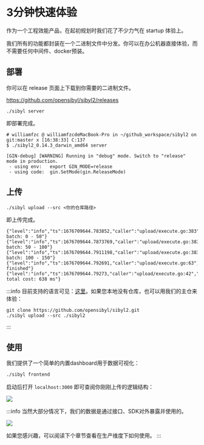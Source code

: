 # 3分钟快速体验

作为一个工程效能产品，在起初规划时我们花了不少力气在 startup 体验上。

我们所有的功能都封装在一个二进制文件中分发。你可以在办公机器直接体验，而不需要任何中间件、docker预装。

## 部署

你可以在 release 页面上下载到你需要的二进制文件。

https://github.com/opensibyl/sibyl2/releases

```
./sibyl server
```

即部署完成。

```text
# williamfzc @ williamfzcdeMacBook-Pro in ~/github_workspace/sibyl2 on git:master x [16:38:33] C:137
$ ./sibyl2_0.14.3_darwin_amd64 server

[GIN-debug] [WARNING] Running in "debug" mode. Switch to "release" mode in production.
 - using env:	export GIN_MODE=release
 - using code:	gin.SetMode(gin.ReleaseMode)
```

## 上传

```
./sibyl upload --src <你的仓库路径>
```

即上传完成。

```text
{"level":"info","ts":1676709644.783852,"caller":"upload/execute.go:383","msg":"upload batch: 0 - 50"}
{"level":"info","ts":1676709644.7873769,"caller":"upload/execute.go:383","msg":"upload batch: 50 - 100"}
{"level":"info","ts":1676709644.7911198,"caller":"upload/execute.go:383","msg":"upload batch: 100 - 150"}
{"level":"info","ts":1676709644.792691,"caller":"upload/execute.go:63","msg":"upload finished"}
{"level":"info","ts":1676709644.79273,"caller":"upload/execute.go:42","msg":"upload total cost: 638 ms"}
```

:::info
目前支持的语言可见：[这里](../faq/faq-lang)。如果您本地没有仓库，也可以用我们的主仓来体验：

```
git clone https://github.com/opensibyl/sibyl2.git
./sibyl upload --src ./sibyl2
```
:::

## 使用

我们提供了一个简单的内置dashboard用于数据可视化：

```bash
./sibyl frontend
```

启动后打开 `localhost:3000` 即可查阅你刚刚上传的逻辑结构：

![](/img/frontend.gif)

:::info
当然大部分情况下，我们的数据是通过接口、SDK对外暴露并使用的。

![](/img/intro-swagger-resp.png)

如果您感兴趣，可以阅读下个章节查看在生产维度下如何使用。
:::
